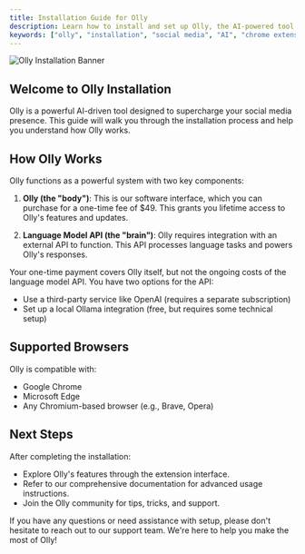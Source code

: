 ```yaml
---
title: Installation Guide for Olly
description: Learn how to install and set up Olly, the AI-powered tool for social media growth and engagement.
keywords: ["olly", "installation", "social media", "AI", "chrome extension"]
---
```


![Olly Installation Banner](/images/banner.png "Olly Installation Guide")

## Welcome to Olly Installation

Olly is a powerful AI-driven tool designed to supercharge your social media presence. This guide will walk you through the installation process and help you understand how Olly works.

<CardGrid>
  <Card
    subtitle="Step 1"
    title="Add Olly to Your Browser"
    description="Learn how to install the Olly extension in your Chrome-based browser."
    href="/docs/installation/adding-to-chrome"
  />
  <Card
    subtitle="Step 2"
    title="Activate Your Account"
    description="Set up your Olly account and get ready to supercharge your social media presence."
    href="/docs/installation/activating"
  />
  <Card
    subtitle="Step 3"
    title="Connect a Language Model"
    description="Choose and connect your preferred language model to power Olly's AI capabilities."
    href="/docs/installation/connecting-llms"
  />
</CardGrid>

## How Olly Works

Olly functions as a powerful system with two key components:

1. **Olly (the "body")**: This is our software interface, which you can purchase for a one-time fee of $49. This grants you lifetime access to Olly's features and updates.

2. **Language Model API (the "brain")**: Olly requires integration with an external API to function. This API processes language tasks and powers Olly's responses.

Your one-time payment covers Olly itself, but not the ongoing costs of the language model API. You have two options for the API:

- Use a third-party service like OpenAI (requires a separate subscription)
- Set up a local Ollama integration (free, but requires some technical setup)

## Supported Browsers

Olly is compatible with:

- Google Chrome
- Microsoft Edge
- Any Chromium-based browser (e.g., Brave, Opera)

## Next Steps

After completing the installation:

- Explore Olly's features through the extension interface.
- Refer to our comprehensive documentation for advanced usage instructions.
- Join the Olly community for tips, tricks, and support.

If you have any questions or need assistance with setup, please don't hesitate to reach out to our support team. We're here to help you make the most of Olly!

<CardGrid>
  <Card
    subtitle="Support"
    title="Olly Community"
    description="Join our community for tips, tricks, and support from other Olly users."
    href="https://discord.gg/Phg8nwJEek"
    external={true}
  />
  <Card
    subtitle="Documentation"
    title="User Guide"
    description="Explore our comprehensive documentation to master Olly's features."
    href="/"
  />
  <Card
    subtitle="Get Started"
    title="Quick Start Guide"
    description="Ready to supercharge your social media presence? Start here!"
    href="/docs/introduction"
  />
</CardGrid>